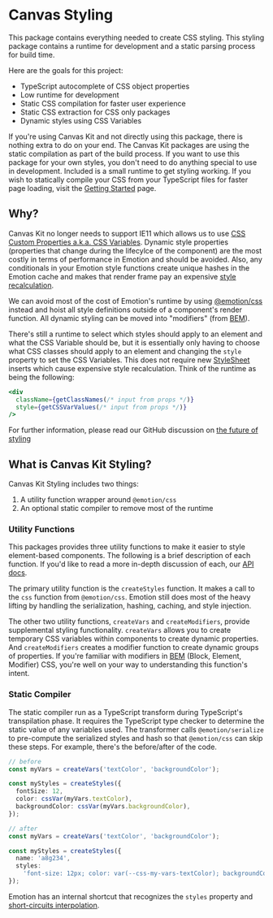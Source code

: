 <Meta title="Styling/Welcome" />

# Canvas Styling

This package contains everything needed to create CSS styling. This styling package contains a
runtime for development and a static parsing process for build time.

Here are the goals for this project:

- TypeScript autocomplete of CSS object properties
- Low runtime for development
- Static CSS compilation for faster user experience
- Static CSS extraction for CSS only packages
- Dynamic styles using CSS Variables

If you're using Canvas Kit and not directly using this package, there is nothing extra to do on your
end. The Canvas Kit packages are using the static compilation as part of the build process. If you
want to use this package for your own styles, you don't need to do anything special to use in
development. Included is a small runtime to get styling working. If you wish to statically compile
your CSS from your TypeScript files for faster page loading, visit the
[Getting Started](/docs/features-styling-getting-started--page) page.

## Why?

Canvas Kit no longer needs to support IE11 which allows us to use
[CSS Custom Properties a.k.a. CSS Variables](https://developer.mozilla.org/en-US/docs/Web/CSS/Using_CSS_custom_properties).
Dynamic style properties (properties that change during the lifecylce of the component) are the most
costly in terms of performance in Emotion and should be avoided. Also, any conditionals in your
Emotion style functions create unique hashes in the Emotion cache and makes that render frame pay an
expensive
[style recalculation](https://microsoftedge.github.io/DevTools/explainers/StyleTracing/explainer.html).

We can avoid most of the cost of Emotion's runtime by using
[@emotion/css](https://www.npmjs.com/package/@emotion/css) instead and hoist all style definitions
outside of a component's render function. All dynamic styling can be moved into "modifiers" (from
[BEM](https://getbem.com/introduction/#modifer:~:text=%2C%20header%20title-,Modifier,-A%20flag%20on)).

There's still a runtime to select which styles should apply to an element and what the CSS Variable
should be, but it is essentially only having to choose what CSS classes should apply to an element
and changing the `style` property to set the CSS Variables. This does not require new
[StyleSheet](https://developer.mozilla.org/en-US/docs/Web/API/StyleSheet) inserts which cause
expensive style recalculation. Think of the runtime as being the following:

```jsx
<div
  className={getClassNames(/* input from props */)}
  style={getCSSVarValues(/* input from props */)}
/>
```

For further information, please read our GitHub discussion on
[the future of styling](https://github.com/Workday/canvas-kit/discussions/2265)

## What is Canvas Kit Styling?

Canvas Kit Styling includes two things:

1. A utility function wrapper around `@emotion/css`
2. An optional static compiler to remove most of the runtime

### Utility Functions

This packages provides three utility functions to make it easier to style element-based components.
The following is a brief description of each function. If you'd like to read a more in-depth
discussion of each, our [API docs](/docs/features-styling-api--create-styles).

The primary utility function is the `createStyles` function. It makes a call to the `css` function
from `@emotion/css`. Emotion still does most of the heavy lifting by handling the serialization,
hashing, caching, and style injection.

The other two utility functions, `createVars` and `createModifiers`, provide supplemental styling
functionality. `createVars` allows you to create temporary CSS variables within components to create
dynamic properties. And `createModifiers` creates a modifier function to create dynamic groups of
properties. If you're familiar with modifiers in [BEM](https://getbem.com/introduction/) (Block,
Element, Modifier) CSS, you're well on your way to understanding this function's intent.

### Static Compiler

The static compiler run as a TypeScript transform during TypeScript's transpilation phase. It
requires the TypeScript type checker to determine the static value of any variables used. The
transformer calls `@emotion/serialize` to pre-compute the serialized styles and hash so that
`@emotion/css` can skip these steps. For example, there's the before/after of the code.

```ts
// before
const myVars = createVars('textColor', 'backgroundColor');

const myStyles = createStyles({
  fontSize: 12,
  color: cssVar(myVars.textColor),
  backgroundColor: cssVar(myVars.backgroundColor),
});

// after
const myVars = createVars('textColor', 'backgroundColor');

const myStyles = createStyles({
  name: 'a8g234',
  styles:
    'font-size: 12px; color: var(--css-my-vars-textColor); backgroundColor: var(--css-my-vars-backgroundColor);',
});
```

Emotion has an internal shortcut that recognizes the `styles` property and
[short-circuits interpolation](https://github.com/emotion-js/emotion/blob/f3b268f7c52103979402da919c9c0dd3f9e0e189/packages/serialize/src/index.js#L319).

